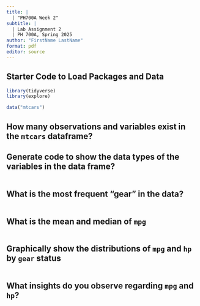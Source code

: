```yaml
---
title: |
  | "PH700A Week 2"
subtitle: |
  | Lab Assignment 2
  | PH 700A, Spring 2025
author: "FirstName LastName"
format: pdf
editor: source
---
```


## Starter Code to Load Packages and Data

```r
library(tidyverse)
library(explore)

data("mtcars")
```

## How many observations and variables exist in the `mtcars` dataframe?



## Generate code to show the data types of the variables in the data frame?

```r

```

## What is the most frequent "gear" in the data?

```r

```

## What is the mean and median of `mpg`

```r

```

## Graphically show the distributions of `mpg` and `hp` by `gear` status

```r

```

## What insights do you observe regarding `mpg` and `hp`?

